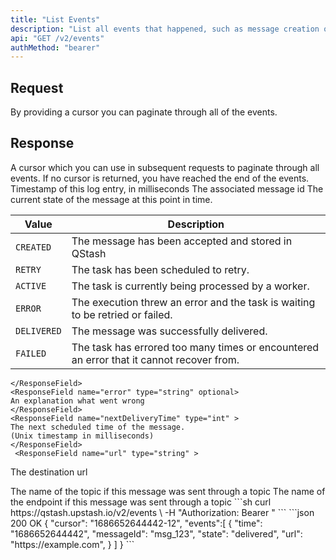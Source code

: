 ```yaml
---
title: "List Events"
description: "List all events that happened, such as message creation or delivery"
api: "GET /v2/events"
authMethod: "bearer"
---
```


## Request

<ParamField query="cursor" type="string">
  By providing a cursor you can paginate through all of the events.
</ParamField>

## Response

<ResponseField>

<ResponseField name="cursor" type="string">
  A cursor which you can use in subsequent requests to paginate through all events.
  If no cursor is returned, you have reached the end of the events.
  </ResponseField>
  <ResponseField name="events" type="Array">
  <Expandable  defaultOpen>
    <ResponseField name="time" type="int" required>
    Timestamp of this log entry, in milliseconds
    </ResponseField>
    <ResponseField name="messageId" type="string" required>
    The associated message id
    </ResponseField>
    <ResponseField name="state" type="string" required>
    The current state of the message at this point in time.

| Value       | Description                                                                              |
| ----------- | ---------------------------------------------------------------------------------------- |
| `CREATED`   | The message has been accepted and stored in QStash                                       |
| `RETRY`     | The task has been scheduled to retry.                                                    |
| `ACTIVE`    | The task is currently being processed by a worker.                                       |
| `ERROR`     | The execution threw an error and the task is waiting to be retried or failed.            |
| `DELIVERED` | The message was successfully delivered.                                                  |
| `FAILED`    | The task has errored too many times or encountered an error that it cannot recover from. |

    </ResponseField>
    <ResponseField name="error" type="string" optional>
    An explanation what went wrong
    </ResponseField>
    <ResponseField name="nextDeliveryTime" type="int" >
    The next scheduled time of the message.
    (Unix timestamp in milliseconds)
    </ResponseField>
     <ResponseField name="url" type="string" >

The destination url

</ResponseField>
<ResponseField name="topicName" type="string" >
The name of the topic if this message was sent through a topic
</ResponseField>
<ResponseField name="endpointName" type="int" >
The name of the endpoint if this message was sent through a topic
</ResponseField>

</Expandable>
  </ResponseField>

</ResponseField>

<RequestExample>
```sh
curl https://qstash.upstash.io/v2/events \
  -H "Authorization: Bearer <token>"
```

</RequestExample>

<ResponseExample>
```json 200 OK
{
  "cursor": "1686652644442-12",
  "events":[
    {
      "time": "1686652644442",
      "messageId": "msg_123",
      "state": "delivered",
      "url": "https://example.com",
    }
  ] 
}
```
</ResponseExample>
